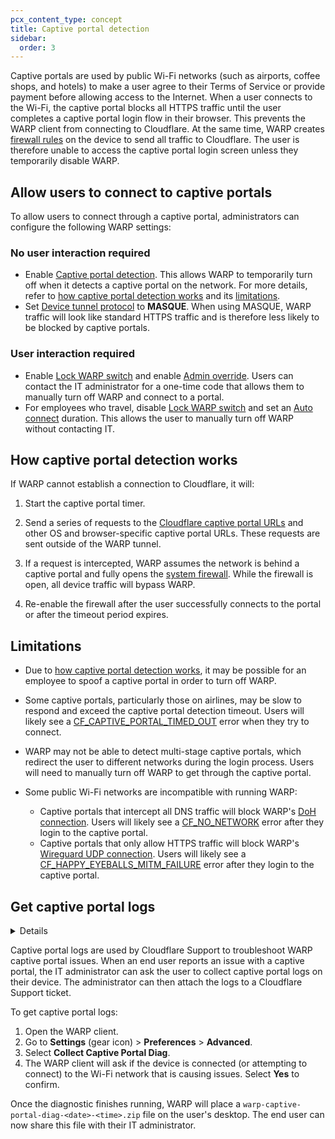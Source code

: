 ```yaml
---
pcx_content_type: concept
title: Captive portal detection
sidebar:
  order: 3
---
```



Captive portals are used by public Wi-Fi networks (such as airports, coffee shops, and hotels) to make a user agree to their Terms of Service or provide payment before allowing access to the Internet. When a user connects to the Wi-Fi, the captive portal blocks all HTTPS traffic until the user completes a captive portal login flow in their browser. This prevents the WARP client from connecting to Cloudflare. At the same time, WARP creates [firewall rules](/cloudflare-one/connections/connect-devices/warp/configure-warp/route-traffic/warp-architecture/#ip-traffic) on the device to send all traffic to Cloudflare. The user is therefore unable to access the captive portal login screen unless they temporarily disable WARP.

## Allow users to connect to captive portals

To allow users to connect through a captive portal, administrators can configure the following WARP settings:

### No user interaction required

- Enable [Captive portal detection](/cloudflare-one/connections/connect-devices/warp/configure-warp/warp-settings/#captive-portal-detection). This allows WARP to temporarily turn off when it detects a captive portal on the network. For more details, refer to [how captive portal detection works](#how-captive-portal-detection-works) and its [limitations](#limitations).
- Set [Device tunnel protocol](/cloudflare-one/connections/connect-devices/warp/configure-warp/warp-settings/#device-tunnel-protocol) to **MASQUE**. When using MASQUE, WARP traffic will look like standard HTTPS traffic and is therefore less likely to be blocked by captive portals.

### User interaction required

- Enable [Lock WARP switch](/cloudflare-one/connections/connect-devices/warp/configure-warp/warp-settings/#lock-warp-switch) and enable [Admin override](/cloudflare-one/connections/connect-devices/warp/configure-warp/warp-settings/#admin-override). Users can contact the IT administrator for a one-time code that allows them to manually turn off WARP and connect to a portal.
- For employees who travel, disable [Lock WARP switch](/cloudflare-one/connections/connect-devices/warp/configure-warp/warp-settings/#lock-warp-switch) and set an [Auto connect](/cloudflare-one/connections/connect-devices/warp/configure-warp/warp-settings/#auto-connect) duration. This allows the user to manually turn off WARP without contacting IT.

## How captive portal detection works

If WARP cannot establish a connection to Cloudflare, it will:

1. Start the captive portal timer.

2. Send a series of requests to the [Cloudflare captive portal URLs](/cloudflare-one/connections/connect-devices/warp/deployment/firewall/#captive-portal) and other OS and browser-specific captive portal URLs. These requests are sent outside of the WARP tunnel.

3. If a request is intercepted, WARP assumes the network is behind a captive portal and fully opens the [system firewall](/cloudflare-one/connections/connect-devices/warp/configure-warp/route-traffic/warp-architecture/#ip-traffic). While the firewall is open, all device traffic will bypass WARP.

4. Re-enable the firewall after the user successfully connects to the portal or after the timeout period expires.

## Limitations

- Due to [how captive portal detection works](#how-captive-portal-detection-works), it may be possible for an employee to spoof a captive portal in order to turn off WARP.
- Some captive portals, particularly those on airlines, may be slow to respond and exceed the captive portal detection timeout. Users will likely see a [CF_CAPTIVE_PORTAL_TIMED_OUT](/cloudflare-one/connections/connect-devices/warp/troubleshooting/client-errors/#cf_captive_portal_timed_out) error when they try to connect.
- WARP may not be able to detect multi-stage captive portals, which redirect the user to different networks during the login process. Users will need to manually turn off WARP to get through the captive portal.
- Some public Wi-Fi networks are incompatible with running WARP:

  - Captive portals that intercept all DNS traffic will block WARP's [DoH connection](/cloudflare-one/connections/connect-devices/warp/configure-warp/route-traffic/warp-architecture/#overview). Users will likely see a [CF_NO_NETWORK](/cloudflare-one/connections/connect-devices/warp/troubleshooting/client-errors/#cf_no_network) error after they login to the captive portal.
  - Captive portals that only allow HTTPS traffic will block WARP's [Wireguard UDP connection](/cloudflare-one/connections/connect-devices/warp/configure-warp/route-traffic/warp-architecture/#overview). Users will likely see a [CF_HAPPY_EYEBALLS_MITM_FAILURE](/cloudflare-one/connections/connect-devices/warp/troubleshooting/client-errors/#cf_happy_eyeballs_mitm_failure) error after they login to the captive portal.

## Get captive portal logs <Badge text="Beta" variant="note" />

<Details header="Feature availability">

| [WARP modes](/cloudflare-one/connections/connect-devices/warp/configure-warp/warp-modes/) | [Zero Trust plans](https://www.cloudflare.com/teams-pricing/) |
| ----------------------------------------------------------------------------------------- | ------------------------------------------------------------- |
|  All modes   | All plans                                                     |

| System   | Availability | Minimum WARP version |
| -------- | ------------ | -------------------- |
| Windows  | ✅           | 2025.4.589.1        |
| macOS    | ✅           | 2025.4.589.1        |
| Linux    | ❌           |                      |
| iOS      | ❌           |                      |
| Android  | ❌           |                      |
| ChromeOS | ❌           |                      |

</Details>

Captive portal logs are used by Cloudflare Support to troubleshoot WARP captive portal issues. When an end user reports an issue with a captive portal, the IT administrator can ask the user to collect captive portal logs on their device. The administrator can then attach the logs to a Cloudflare Support ticket.

To get captive portal logs:

1. Open the WARP client.
2. Go to **Settings** (gear icon) > **Preferences** > **Advanced**.
3. Select **Collect Captive Portal Diag**.
4. The WARP client will ask if the device is connected (or attempting to connect) to the Wi-Fi network that is causing issues. Select **Yes** to confirm.

Once the diagnostic finishes running, WARP will place a `warp-captive-portal-diag-<date>-<time>.zip` file on the user's desktop. The end user can now share this file with their IT administrator.